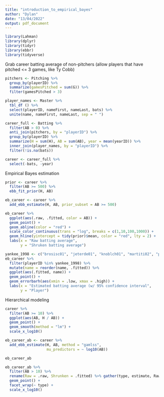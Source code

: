 ```yaml
---
title: "introduction_to_empirical_bayes"
author: "Dylan"
date: "13/04/2022"
output: pdf_document
---
```


```r
library(Lahman) 
library(dplyr)
library(tidyr)
library(ebbr)
library(tidyverse)
```


Grab career batting average of non-pitchers 
(allow players that have pitched <= 3 games, like Ty Cobb)
```r
pitchers <- Pitching %>% 
  group_by(playerID) %>% 
  summarize(gamesPitched = sum(G)) %>% 
  filter(gamesPitched > 3)

player_names <- Master %>%
  tbl_df () %>% 
  select(playerID, nameFirst, nameLast, bats) %>% 
  unite(name, nameFirst, nameLast, sep = " ")

career_full <- Batting %>% 
  filter(AB > 0) %>% 
  anti_join(pitchers, by = "playerID") %>% 
  group_by(playerID) %>% 
  summarize(H = sum(H), AB = sum(AB), year = mean(yearID)) %>% 
  inner_join(player_names, by = "playerID") %>% 
  filter(!is.na(bats)) 

career <- career_full %>% 
  select(-bats, -year)
```


Empirical Bayes estimation 
```r
prior <- career %>% 
  filter(AB >= 500) %>% 
  ebb_fit_prior(H, AB)

eb_career <- career %>% 
  add_ebb_estimate(H, AB, prior_subset = AB >= 500)

eb_career %>% 
  ggplot(aes(.raw, .fitted, color = AB)) + 
  geom_point() + 
  geom_abline(color = "red") + 
  scale_color_continuous(trans = "log", breaks = c(1,10,100,1000)) + 
  geom_hline(yintercept = tidy(prior)$mean, color = "red", lty = 2) + 
  labs(x = "Raw batting average",
       y = "Shruken batting average")

yankee_1998 <- c("brosisc01", "jeterde01", "knoblch01", "martiti02", "posadjo01", "strawda01", "willibe02")
eb_career %>% 
  filter(playerID %in% yankee_1998) %>% 
  mutate(name = reorder(name, .fitted)) %>% 
  ggplot(aes(.fitted, name)) + 
  geom_point() + 
  geom_errorbarh(aes(xmin = .low, xmax = .high)) + 
  labs(x = "Estimated batting average (w/ 95% confidence interval",
       y = "Player")
```


Hierarchical modeling 
```r
career %>% 
  filter(AB >= 10) %>% 
  ggplot(aes(AB, H / AB)) + 
  geom_point() + 
  geom_smooth(method = "lm") + 
  scale_x_log10() 

eb_career_ab <- career %>% 
  add_ebb_estimate(H, AB, method = "gamlss",
                   mu_predictors = ~ log10(AB))

eb_career_ab

eb_career_ab %>%
  filter(AB > 10) %>%
  rename(Raw = .raw, Shrunken = .fitted) %>% gather(type, estimate, Raw, Shrunken) %>% ggplot(aes(AB, estimate)) +
  geom_point() +
  facet_wrap(~ type) +
  scale_x_log10()
```










